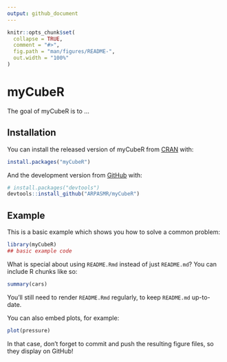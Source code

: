 ---
output: github_document
---

<!-- README.md is generated from README.Rmd. Please edit that file -->

```{r, include = FALSE}
knitr::opts_chunk$set(
  collapse = TRUE,
  comment = "#>",
  fig.path = "man/figures/README-",
  out.width = "100%"
)
```

# myCubeR

<!-- badges: start -->
<!-- badges: end -->

The goal of myCubeR is to ...

## Installation

You can install the released version of myCubeR from [CRAN](https://CRAN.R-project.org) with:

``` r
install.packages("myCubeR")
```

And the development version from [GitHub](https://github.com/) with:

``` r
# install.packages("devtools")
devtools::install_github("ARPASMR/myCubeR")
```
## Example

This is a basic example which shows you how to solve a common problem:

```{r example}
library(myCubeR)
## basic example code
```

What is special about using `README.Rmd` instead of just `README.md`? You can include R chunks like so:

```{r cars}
summary(cars)
```

You'll still need to render `README.Rmd` regularly, to keep `README.md` up-to-date.

You can also embed plots, for example:

```{r pressure, echo = FALSE}
plot(pressure)
```

In that case, don't forget to commit and push the resulting figure files, so they display on GitHub!
